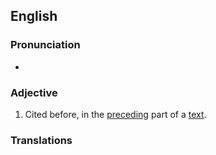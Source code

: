 {{also|abovecited}}
==English==

===Pronunciation===
* {{a|US}} {{IPA|/əˈbʌvˌsaɪt.əd/|lang=en}}

===Adjective===
{{en-adj|head=[[above]]-[[cited]]|-}}
# Cited before, in the [[preceding]] part of a [[text]].

===Translations===